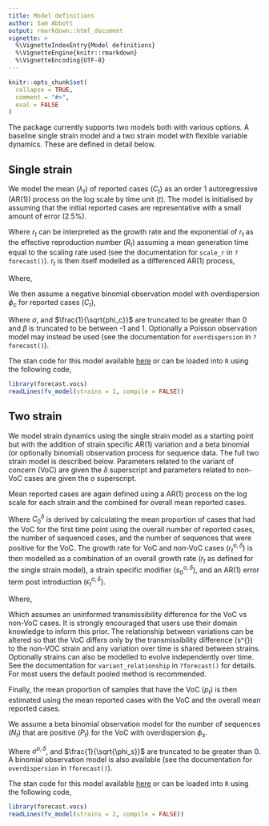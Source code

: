 ```yaml
---
title: Model definitions
author: Sam Abbott
output: rmarkdown::html_document
vignette: >
  %\VignetteIndexEntry{Model definitions}
  %\VignetteEngine{knitr::rmarkdown}
  %\VignetteEncoding{UTF-8}
---
```


```r
knitr::opts_chunk$set(
  collapse = TRUE,
  comment = "#>",
  eval = FALSE
)
```

The package currently supports two models both with various options. A baseline single strain model and a two strain model with flexible variable dynamics. These are defined in detail below.

## Single strain

We model the mean ($\lambda_t$) of reported cases ($C_t$) as an order 1 autoregressive (AR(1)) process on the log scale by time unit ($t$). The model is initialised by assuming that the initial reported cases are representative with a small amount of error (2.5%).

\begin{align}
  \log \lambda_0 &\sim \text{LogNormal}\left(\log C_0 , 0.025 \times \log C_0 \right) \\
  \log \lambda_t &= \log \lambda_{t-1} + r_t
\end{align}

Where $r_t$ can be interpreted as the growth rate and the exponential of $r_t$ as the effective reproduction number ($R_t$) assuming a mean generation time equal to the scaling rate used (see the documentation for `scale_r` in `?forecast()`). $r_t$ is then itself modelled as a differenced AR(1) process, 

\begin{align}
  r_0 &\sim \text{Normal}\left(0, 0.25 \right) \\
  r_t &= r_{t-1} + \epsilon_t  \\
  \epsilon_0 &= \eta_0 \\
  \epsilon_t &= \beta \epsilon_{t-1} + \eta_t
\end{align}

Where, 

\begin{align}
  \eta_t &\sim \text{Normal}\left(0, \sigma \right) \\
  \sigma &\sim \text{Normal}\left(0, 0.1 \right) \\
  \beta &\sim \text{Normal}\left(0, 1 \right)
\end{align}

We then assume a negative binomial observation model with overdispersion $\phi_c$ for reported cases ($C_t$),

\begin{align}
  C_{t} &\sim \text{NegBinomial}\left(\lambda_t, \phi_c\right) \\
  \frac{1}{\sqrt{\phi_c}} &\sim \text{Normal}(0, 1) 
\end{align}

Where $\sigma$, and $\frac{1}{\sqrt{phi_c}}$ are truncated to be greater than 0 and $\beta$ is truncated to be between -1 and 1. Optionally a Poisson observation model may instead be used (see the documentation for `overdispersion` in `?forecast()`).

The stan code for this model available [here](https://github.com/epiforecasts/forecast.vocs/blob/main/inst/stan/bp.stan)  or can be loaded into `R` using the following code,

```r
library(forecast.vocs)
readLines(fv_model(strains = 1, compile = FALSE))
```

## Two strain

We model strain dynamics using the single strain model as a starting point but with the addition of strain specific AR(1) variation and a beta binomial (or optionally binomial) observation process for sequence data. The full two strain model is described below. Parameters related to the variant of concern (VoC) are given the $\delta$ superscript and parameters related to non-VoC cases are given the $o$ superscript.

Mean reported cases are again defined using a AR(1) process on the log scale for each strain and the combined for overall mean reported cases. 

\begin{align}
  \log \lambda_0 &\sim \text{LogNormal}\left(\log C_0 , 0.025 \times \log C_0 \right) \\
  \log \lambda^{\delta}_0 &\sim \text{LogNormal}\left(\log C^{\delta}_0 , 0.025 \times \log C^{\delta}_0 \right) \\
  \log \lambda^{o}_0 &= \log \left(\lambda_0 - \lambda^{\delta}_0 \right) \\
  \log \lambda^{\delta}_t &= \log \lambda^{\delta}_{t-1} + r^{\delta}_t \\
  \log \lambda^{o}_t &= \log \lambda^{o}_{t-1} + r^{o}_t \\
  \lambda_t &= \lambda^{\delta}_t + \lambda^{o}_t
\end{align}

Where $C^{\delta}_0$ is derived by calculating the mean proportion of cases that had the VoC for the first time point using the overall number of reported cases, the number of sequenced cases, and the number of sequences that were positive for the VoC. The growth rate for VoC and non-VoC cases ($r^{o, \delta}_t$) is then modelled as a combination of an overall growth rate ($r_t$ as defined for the single strain model), a strain specific modifier ($s^{o, \delta}_0$), and an AR(1) error term post introduction ($\epsilon^{o, \delta}_t$).

\begin{align}
  r^{o, \delta}_t &= r_t + s^{o, \delta} + \epsilon^{o, \delta}_t \\
  \epsilon^{o, \delta}_0 &= 0 \\
  \epsilon^{o, \delta}_t &= \epsilon^{o, \delta}_{t-1} + \eta^{o, \delta}
\end{align}

Where, 

\begin{align}
  \eta^{o, \delta}_t &\sim \text{Normal}\left(0, \sigma^{o, \delta} \right) \\
  \sigma^{o, \delta} &\sim \text{Normal}\left(0, 0.1 \right) \\
  s^o &= 0 \\
  s^{\beta} &\sim \text{Normal}(0, 0.5)
\end{align}

Which assumes an uninformed transmissibility difference for the VoC vs non-VoC cases. It is strongly encouraged that users use their domain knowledge to inform this prior. The relationship between variations can be altered so that the VoC differs only by the transmissibility difference (s^{\beta}) to the non-VOC strain and any variation over time is shared between strains. Optionally strains can also be modelled to evolve independently over time. See the documentation for `variant_relationship` in `?forecast()` for details. For most users the default pooled method is recommended. 


Finally, the mean proportion of samples that have the VoC ($p_t$) is then estimated using the mean reported cases with the VoC and the overall mean reported cases.

\begin{equation} 
  p_t = \frac{\lambda^{\delta}_t}{\lambda_t}
\end{equation}

We assume a beta binomial observation model for the number of sequences ($N_t$) that are positive ($P_t$) for the VoC with overdispersion $\phi_s$.

\begin{align}
  P_{t} &\sim \mathrm{BetaBinomial}\left(N_t, p_t \phi_s, (1 - p_t) \phi_s\right) \\
  \frac{1}{\sqrt{\phi_s}} &\sim \mathcal{N}(0, 1) 
\end{align}

Where $\sigma^{o, \delta}$, and $\frac{1}{\sqrt{\phi_s}}$ are truncated to be greater than 0. A binomial observation model is also available (see the documentation for `overdispersion` in `?forecast()`).

The stan code for this model available [here](https://github.com/epiforecasts/forecast.vocs/blob/main/inst/stan/twostrainbp.stan) or can be loaded into `R` using the following code,

```r
library(forecast.vocs)
readLines(fv_model(strains = 2, compile = FALSE))
```
